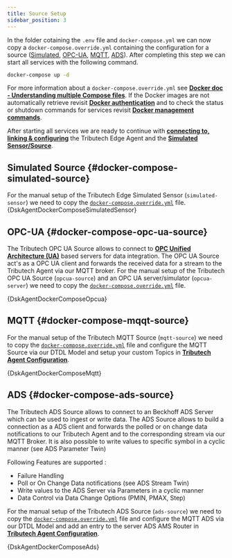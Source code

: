 ```yaml
---
title: Source Setup
sidebar_position: 3
---
```



In the folder cotaining the `.env` file and `docker-compose.yml` we can now copy a `docker-compose.override.yml`
containing the configuration for a source ([Simulated](#docker-compose-simulated-source), [OPC-UA](#docker-compose-opc-ua-source), [MQTT](#docker-compose-mqqt-source), [ADS](#docker-compose-ads-source)).
After completing this step we can start all services with the following command.
```bash
docker-compose up -d
```
For more information about a `docker-compose.override.yml` see [**Docker doc - Understanding multiple Compose files**](https://docs.docker.com/compose/extends/#understanding-multiple-compose-files).
If the  Docker images are not automatically retrieve revisit [**Docker authentication**](./docker-compose-setup.mdx#private-docker-registry) and to check the status or shutdown commands for services revisit [**Docker management commands**](../../requirements.mdx#docker-compose-commands).


After starting all services we are ready to continue with [**connecting to, linking & configuring**](../../agent_companion.mdx#agent-companion-connect) the Tributech Edge Agent and the [**Simulated Sensor/Source**](../../../provide_data/iot/simulated.md).


## Simulated Source {#docker-compose-simulated-source}

For the manual setup of the Tributech Edge Simulated Sensor (`simulated-sensor`) we need to copy the [`docker-compose.override.yml`](../../../deployments/dsk-agent/simulated-sensor/docker-compose.override.yml) file.
<CodeBlock className="language-yml" title="docker-compose.override.yml">{DskAgentDockerComposeSimulatedSensor}</CodeBlock>


## OPC-UA {#docker-compose-opc-ua-source}
The Tributech OPC UA Source allows to connect to [**OPC Unified Architecture (UA)**](https://opcfoundation.org/about/opc-technologies/opc-ua/) based servers for data integration. The OPC UA Source act's as a OPC UA client and forwards the received data for a stream to the Tributech Agent via our MQTT broker.
For the manual setup of the Tributech OPC UA Source (`opcua-source`) and an OPC UA server/simulator (`opcua-server`) we need to copy the [`docker-compose.override.yml`](../../../../deployments/dsk-agent/opcua/docker-compose.override.yml) file.

<CodeBlock className="language-yml" title="docker-compose.override.yml">{DskAgentDockerComposeOpcua}</CodeBlock>

## MQTT {#docker-compose-mqqt-source}
For the manual setup of the Tributech MQTT Source (`mqtt-source`) we need to copy the [`docker-compose.override.yml`](../../../../deployments/dsk-agent/mqtt/docker-compose.override.yml) file and configure the MQTT Source via our DTDL Model and setup your custom Topics in [**Tributech Agent Configuration**](../../../agent_configuration.mdx).

<CodeBlock className="language-yml" title="docker-compose.override.yml">{DskAgentDockerComposeMqtt}</CodeBlock>

## ADS {#docker-compose-ads-source}

The Tributech ADS Source allows to connect to an Beckhoff ADS Server which can be used to ingest or write data. 
The ADS Source allows to build a connection as a ADS client and forwards the polled or on change data notifications to our Tributech Agent and to the corresponding stream via our MQTT Broker. 
It is also possible to write values to specific symbol in a cyclic manner (see ADS Parameter Twin)

Following Features are supported : 
- Failure Handling
- Poll or On Change Data notifications (see ADS Stream Twin)
- Write values to the ADS Server via Parameters in a cyclic manner 
- Data Control via Data Change Options (PMIN, PMAX, Step)

For the manual setup of the Tributech ADS Source (`ads-source`) we need to copy the [`docker-compose.override.yml`](../../../../deployments/dsk-agent/opcua/docker-compose.override.yml) file and configure the MQTT ADS via our DTDL Model and add an entry to the server ADS AMS Router in [**Tributech Agent Configuration**](../../../agent_configuration.mdx).

<CodeBlock className="language-yml" title="docker-compose.override.yml">{DskAgentDockerComposeAds}</CodeBlock>

